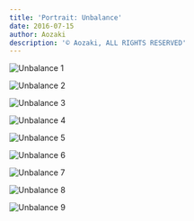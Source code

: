 ```yaml
---
title: 'Portrait: Unbalance'
date: 2016-07-15
author: Aozaki
description: '© Aozaki, ALL RIGHTS RESERVED'
---
```



![Unbalance 1](#photography/20160715_unbalance/0001.jpg)

![Unbalance 2](#photography/20160715_unbalance/0002.jpg)

![Unbalance 3](#photography/20160715_unbalance/0003.jpg)

![Unbalance 4](#photography/20160715_unbalance/0004.jpg)

![Unbalance 5](#photography/20160715_unbalance/0005.jpg)

![Unbalance 6](#photography/20160715_unbalance/0006.jpg)

![Unbalance 7](#photography/20160715_unbalance/0007.jpg)

![Unbalance 8](#photography/20160715_unbalance/0008.jpg)

![Unbalance 9](#photography/20160715_unbalance/0009.jpg)

<Navi Date="2016" Name="unbalance" />
